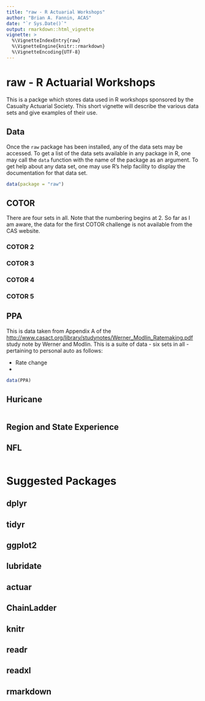 ```yaml
---
title: "raw - R Actuarial Workshops"
author: "Brian A. Fannin, ACAS"
date: "`r Sys.Date()`"
output: rmarkdown::html_vignette
vignette: >
  %\VignetteIndexEntry{raw}
  %\VignetteEngine{knitr::rmarkdown}
  %\VignetteEncoding{UTF-8}
---
```


# raw - R Actuarial Workshops

This is a packge which stores data used in R workshops sponsored by the Casualty Actuarial Society. This short vignette will describe the various data sets and give examples of their use.

## Data

Once the `raw` package has been installed, any of the data sets may be accessed. To get a list of the data sets available in any package in R, one may call the `data` function with the name of the package as an argument. To get help about any data set, one may use R's help facility to display the documentation for that data set. 

```r
data(package = "raw")
```


## COTOR

There are four sets in all. Note that the numbering begins at 2. So far as I am aware, the data for the first COTOR challenge is not available from the CAS website.

### COTOR 2

### COTOR 3

### COTOR 4

### COTOR 5

## PPA

This is data taken from Appendix A of the [http://www.casact.org/library/studynotes/Werner_Modlin_Ratemaking.pdf]("Basic Ratemaking") study note by Werner and Modlin. This is a suite of data - six sets in all - pertaining to personal auto as follows:

* Rate change
* 

```r
data(PPA)
```


## Huricane

```r

```

## Region and State Experience

## NFL

```r

```

# Suggested Packages

## dplyr 

## tidyr 

## ggplot2

## lubridate

## actuar

## ChainLadder

## knitr

## readr

## readxl

## rmarkdown
